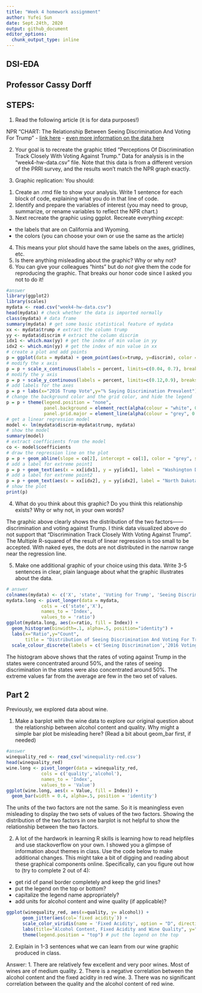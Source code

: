 ```yaml
---
title: "Week 4 homework assignment"
author: Yufei Sun
date: Sept.24th, 2020
output: github_document
editor_options:
  chunk_output_type: inline
---
```


## DSI-EDA
## Professor Cassy Dorff

## STEPS:

(1) Read the following article (it is for data purposes!)

NPR "CHART: The Relationship Between Seeing Discrimination And Voting For Trump"
- [link here](https://www.npr.org/2017/08/18/544265493/chart-the-relationship-between-seeing-discrimination-and-voting-for-trump)
- [even more information on the data here](https://www.prri.org/research/americans-views-discrimination-immigrants-blacks-lgbt-sex-marriage-immigration-reform/)

(2) Your goal is to recreate the graphic titled "Perceptions Of Discrimination Track Closely With Voting Against Trump." Data for analysis is in the "week4-hw-data.csv" file. Note that this data is from a different version of the PRRI survey, and the results won't match the NPR graph exactly.

(3) Graphic replication: You should:
1. Create an .rmd file to show your analysis. Write 1 sentence for each block of code, explaining what you do in that line of code.
2. Identify and prepare the variables of interest (you may need to group, summarize, or rename variables to reflect the NPR chart.)
3. Next recreate the graphic using ggplot. Recreate everything *except*:
  - the labels that are on California and Wyoming.
  - the colors (you can choose your own or use the same as the article)
4. This means your plot should have the same labels on the axes, gridlines, etc.
5. Is there anything misleading about the graphic? Why or why not?
6. You can give your colleagues "hints" but do *not* give them the code for reproducing the graphic. That breaks our honor code since I asked you not to do it!

```r
#answer
library(ggplot2)
library(scales)
mydata <- read.csv("week4-hw-data.csv")
head(mydata) # check whether the data is imported normally
class(mydata) # data frame
summary(mydata) # get some basic statistical feature of mydata
xx <- mydata$trump # extract the column trump
yy <- mydata$discrim # extract the column discrim
idx1 <- which.max(yy) # get the index of min value in yy
idx2 <- which.min(yy) # get the index of min value in xx
# create a plot and add points
p = ggplot(data = mydata) + geom_point(aes(x=trump, y=discrim), color = '#59A09F', size = 2)
# modify the x axis
p = p + scale_x_continuous(labels = percent, limits=c(0.04, 0.7), breaks=round(seq(from = 0, to = 0.7, by = 0.05),2))
# modify the y axis
p = p + scale_y_continuous(labels = percent, limits=c(0.12,0.9), breaks=round(seq(from = 0.1, to = 0.9, by = 0.05),2)) 
# add labels for the axes
p = p + labs(x="2016 Trump Vote",y="% Saying Discrimination Prevalent")
# change the background color and the grid color, and hide the legend
p = p + theme(legend.position = "none", 
              panel.background = element_rect(alpha(colour = "white", 0.1)),
              panel.grid.major = element_line(alpha(colour = "grey", 0.3)))
# get a linear regression model
model <- lm(mydata$discrim~mydata$trump, mydata)
# show the model
summary(model)
# extract coefficients from the model
co <- model$coefficients
# draw the regression line on the plot
p = p + geom_abline(slope = co[2], intercept = co[1], color = "grey", size = 1, alpha = 0.9)
# add a label for extreme point1
p = p + geom_text(aes(x = xx[idx1], y = yy[idx1], label = "Washington D.C."), size=3, hjust = 0, nudge_x = 0.01)
# add a label for extreme point2
p = p + geom_text(aes(x = xx[idx2], y = yy[idx2], label = "North Dakota"), size=3, hjust = 0, nudge_x = 0.01)
# show the plot
print(p)
```

(4) What do you think about this graphic? Do you think this relationship exists? Why or why not, in your own words?

The graphic above clearly shows the distribution of the two factors——discrimination and voting against Trump. I think data visualized above do not support that "Discrimination Track Closely With Voting Against Trump". The Multiple R-squared of the result of linear regression is too small to be accepted. With naked eyes, the dots are not distributed in the narrow range near the regression line.

(5) Make one additional graphic of your choice using this data. Write 3-5 sentences in clear, plain language about what the graphic illustrates about the data.

```R
# answer
colnames(mydata) <- c('X', 'state', 'Voting for Trump', 'Seeing Discrimination')
mydata.long <- pivot_longer(data = mydata, 
             cols = -c('state','X'), 
             names_to = 'Index', 
             values_to = 'ratio')
ggplot(mydata.long, aes(x=ratio, fill = Index)) + 
  geom_histogram(binwidth=.1, alpha=.5, position="identity") + 
  labs(x="Ratio",y="Count", 
       title = "Distribution of Seeing Discrimination And Voting For Trump") + 
  scale_colour_discrete(labels = c('Seeing Discrimination','2016 Voting For Trump'))
```
The histogram above shows that the rates of voting against Trump in the states were concentrated around 50%, and the rates of seeing discrimination in the states were also concentrated around 50%. The extreme values far from the average are few in the two set of values.

## Part 2

Previously, we explored data about wine. 

1. Make a barplot with the wine data to explore our original question about the relationship between alcohol content and quality. Why might a simple bar plot be misleading here? (Read a bit about geom_bar first, if needed)


```r
#answer
winequality_red <- read_csv('winequality-red.csv')
head(winequality_red)
wine.long <- pivot_longer(data = winequality_red, 
             cols = c('quality','alcohol'), 
             names_to = 'Index', 
             values_to = 'Value')
ggplot(wine.long, aes(x = Value, fill = Index)) + 
  geom_bar(width = 0.4, alpha=.5, position = 'identity')
```
The units of the two factors are not the same. So it is meaningless even misleading to display the two sets of values of the two factors. Showing the distribution of the two factors in one barplot is not helpful to show the relationship between the two factors.

2. A lot of the hardwork in learning R skills is learning how to read helpfiles and use stackoverflow on your own. I showed you a glimpse of information about themes in class. Use the code below to make additional changes. This might take a bit of digging and reading about these graphical components online. Specifically, can you figure out how to (try to complete 2 out of 4):

* get rid of panel border completely and keep the grid lines?
* put the legend on the top or bottom?
* capitalize the legend name appropriately?
* add units for alcohol content and wine quality (if applicable)?

```R
ggplot(winequality_red, aes(x=quality, y= alcohol)) +
      geom_jitter(aes(col=`fixed acidity`)) +
      scale_color_viridis(name = 'Fixed Acidity', option = "D", direction = -1, alpha = .6) + # capitalize the legend name appropriately
      labs(title="Alcohol Content, Fixed Acidity and Wine Quality", y="Alcohol Content", x="Wine Quality")  +
      theme(legend.position = "top") # put the legend on the top  
```


2. Explain in 1-3 sentences what we can learn from our wine graphic produced in class.

Answer: 
1. There are relatively few excellent and very poor wines. Most of wines are of medium quality.
2. There is a negative correlation between the alcohol content and the fixed acidity in red wine.
3. There was no significant correlation between the quality and the alcohol content of red wine.

